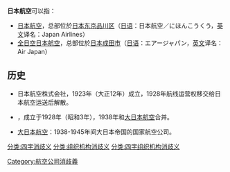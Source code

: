 '''日本航空'''可以指：

* [[日本航空|日本航空]]，总部位於[[日本|日本]][[东京|东京]][[品川区|品川区]]（[[日语|日语]]：日本航空／にほんこうくう，[[英文|英文]]译名：Japan Airlines）
* [[全日空日本航空|全日空日本航空]]，总部位於[[日本|日本]][[成田市|成田市]]（[[日语|日语]]：エアージャパン，[[英文|英文]]译名：Air Japan）

==历史==
*日本航空株式会社，1923年（大正12年）成立，1928年航线运营权移交给日本航空运送后解散。
*{{link-ja|日本航空輸送}}，成立于1928年（昭和3年），1938年和[[大日本航空|大日本航空]]合并。
*[[大日本航空|大日本航空]]：1938-1945年间大日本帝国的国家航空公司。

{{disambig}}
[[Category:航空公司消歧義|Category:航空公司消歧義]]
[[分类:四字消歧义|分类:四字消歧义]]
[[分类:组织机构消歧义|分类:组织机构消歧义]]
[[分类:四字组织机构消歧义|分类:四字组织机构消歧义]]